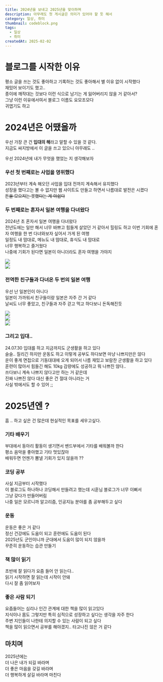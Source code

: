 ```yaml
---
title: 2024년을 보내고 2025년을 맞이하며
description: 아무래도 첫 게시글은 의미가 있어야 할 듯 해서
category: 일상, 취미
thumbnail: codeblock.png
tags:
  - 일상
  - 취미
createdAt: 2025-02-02
---
```

# 블로그를 시작한 이유
평소 글을 쓰는 것도 좋아하고 기록하는 것도 좋아해서 별 이유 없이 시작했다  
재밌어 보이기도 했고..  
종이에 깨작대는 것보다 이런 식으로 남기는 게 잃어버리지 않을 거 같아서?  
그냥 이런 이유에서여서 블로그 이름도 요모조모다  
귀엽기도 하고   



# 2024년은 어땠을까

우선 가장 큰 건 **입대의 해**라고 말할 수 있을 것 같다.  
지금도 싸지방에서 이 글을 쓰고 있으니 아무래도 ..  


우선 2024년에 내가 무엇을 했었는 지 생각해보자  

### 우선 첫 번째로는 사업을 영위했다  
2023년부터 계속 해오던 사업을 입대 전까지 계속해서 유지했다  
성장을 했다고는 볼 수 없지만 웹 사이트도 만들고 하면서 나름대로 발전은 시켰다  
~~돈을 모으지는 못했다는 게 아쉽다~~  



### 두 번째로는 혼자서 일본 여행을 다녀왔다  
2024년 초 혼자서 일본 여행을 다녀왔다  
전년도에는 일만 해서 너무 바쁘고 힘들게 살았던 거 같아서 힐링도 하고 이번 기회에 혼자 여행을 한 번 다녀와보자 싶어서 가게 된 여행  
일정도 내 맘대로, 메뉴도 내 맘대로, 휴식도 내 맘대로  
너무 행복하고 즐거웠다  
나중에 기회가 된다면 일본이 아니더라도 혼자 여행을 가야지  

![](https://i.postimg.cc/06c4TmHL/DSC-4461.jpg)  
![](https://i.postimg.cc/WFzyT3Bt/DSC-4524.jpg)  



### 전역한 친구들과 다녀온 두 번의 일본 여행  
우선 난 일본인이 아니다  
일본이 가까워서 친구들이랑 일본은 자주 간 거 같다  
날씨도 너무 좋았고, 친구들과 자주 걷고 먹고 하다보니 돈독해진듯  

![](https://i.postimg.cc/kRxvmPgB/IMG-6317.jpg)  
![](https://i.postimg.cc/7CWV1NRY/IMG-6353.jpg)  
![](https://i.postimg.cc/JtJqJZ5M/IMG-6595.jpg)  



### 그리고 입대..
24.07.30 입대를 하고 지금까지도 군생활을 하고 있다  
슬슬.. 질리긴 하지만 운동도 하고 이렇게 공부도 하다보면 마냥 나쁘지만은 않다  
운이 좋게 면접으로 기동대대에 오게 되어서 나름 재밌고 보람찬 군생활을 하고 있다  
훈련이 많아서 힘들긴 해도 10kg 감량에도 성공하고 뭐 나쁘진 않다..  
쓰다보니 계속 나쁘지 않다고만 하는 거 같은데  
진짜 나쁘진 않다 대신 좋은 건 절대 아니라는 거  
사실 밖에서도 할 수 있어 ;;  



# 2025년엔 ?  

흠 .. 하고 싶은 건 많은데 현실적인 목표를 세우고싶다.  


### 기타 배우기  
부대에서 동아리 활동이 생기면서 밴드부에서 기타를 배워볼까 한다  
평소 음악을 좋아했고 기타 멋있잖아  
배워두면 언젠가 뽐낼 기회가 있지 않을까 ??  



### 코딩 공부
사실 지금부터 시작했다  
이 블로그도 하나하나 코딩해서 만들려고 했는데 시훈님 블로그가 너무 이뻐서  
그냥 갖다가 만들어버림  
나중 일은 모르니까 알고리즘, 인공지능 분야를 좀 공부해두고 싶다  



### 운동
운동은 좋은 거 같다  
정신 건강에도 도움이 되고 훈련에도 도움이 된다  
2025년도 군인이니까 군대에서 도움이 많이 되지 않을까  
꾸준히 운동하는 습관 만들기  



### 책 많이 읽기
초반에 잘 읽다가 요즘 들어 안 읽는다..  
읽기 시작하면 잘 읽는데 시작이 안돼  
다시 잘 좀 읽어보자   



### 좋은 사람 되기
요즘들어는 심리나 인간 관계에 대한 책을 많이 읽고있다  
지식이나 몸도 그렇지만 특히 심적으로 성장하고 싶다는 생각을 자주 한다  
주변 지인들이 나한테 의지할 수 있는 사람이 되고 싶다  
책을 많이 읽으면서 공부를 해야겠지.. 타고나진 않은 거 같다  



## 마치며
2025년에는  
더 나은 내가 되길 바라며  
더 좋은 마음을 갖길 바라며  
더 행복하게 살길 바라며 마친다  
